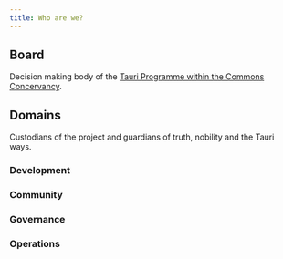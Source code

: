 ```yaml
---
title: Who are we?
---
```



## Board

Decision making body of the [Tauri Programme within the Commons Concervancy](https://dracc.commonsconservancy.org/0035/).

<CardGrid>
<WeAre name="nothingismagick" position="board" />
<WeAre name="lucasfernog" position="board" />
<WeAre name="jbolda" position="board" />
<WeAre name="beanow" position="board" />
</CardGrid>

## Domains

Custodians of the project and guardians of truth, nobility and the Tauri ways.

### Development

<CardGrid>
<WeAre name="lucasfernog" position="board" />
<WeAre name="wusyong" position="development-domain" />
</CardGrid>

### Community

<CardGrid>
<WeAre name="simon" position="community-domain" />
<WeAre name="fabianlars" position="community-domain" />
<WeAre name="lorenzolewis" position="community-domain" />
</CardGrid>

### Governance

<CardGrid>
</CardGrid>

### Operations

<CardGrid>
</CardGrid>
